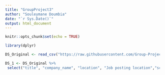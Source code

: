 ```yaml
---
title: "GroupProject3"
author: "Souleymane Doumbia"
date: "`r Sys.Date()`"
output: html_document
---
```


```r
knitr::opts_chunk$set(echo = TRUE)
```

```r

library(dplyr)

```

```r

DS_Original <- read_csv("https://raw.githubusercontent.com/Group-Project-Data-607/Project3/main/Data_Science_job.csv", show_col_types = FALSE)

```
```r
DS_1 <- DS_Original %>%
 select("title", "company_name", "location", "Job posting location","schedule_type", skills = "Required skills...27")
  
```


